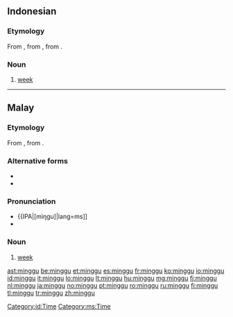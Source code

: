 {{also|Minggu}}
==Indonesian==

===Etymology===
From {{etyl|ms|id}} {{term|minggu|lang=ms}}, from {{etyl|pt|id}} {{term|domingo|gloss=Sunday|lang=pt}}, from {{etyl|la|id}} {{term|dominicus|dominīcus|lang=la}}.

===Noun===
{{head|id|noun}}

# [[week]] {{gloss|period of seven days}}

[[Category:id:Time]]

----

==Malay==

===Etymology===
From {{etyl|pt|ms}} {{term|domingo|gloss=Sunday|lang=pt}}, from {{etyl|la|ms}} {{term|dominicus|dominīcus|lang=la}}.

===Alternative forms===
* {{l|ms|Minggu}}
* {{l|ms|ميڠݢو|sc=Arab}}

===Pronunciation===
* {{IPA|[miŋgu]|lang=ms]]
* {{rhymes|iŋgu|gu|u|lang=ms}}

===Noun===
{{head|ms|noun|Jawi spelling|'''{{l|ms|ميڠݢو|sc=Arab}}'''|plural|minggu-minggu}}

# [[week]] {{gloss|period of seven days}}

[[Category:ms:Time]]

[[ast:minggu]]
[[be:minggu]]
[[et:minggu]]
[[es:minggu]]
[[fr:minggu]]
[[ko:minggu]]
[[io:minggu]]
[[id:minggu]]
[[it:minggu]]
[[lo:minggu]]
[[lt:minggu]]
[[hu:minggu]]
[[mg:minggu]]
[[fj:minggu]]
[[nl:minggu]]
[[ja:minggu]]
[[no:minggu]]
[[pt:minggu]]
[[ro:minggu]]
[[ru:minggu]]
[[fi:minggu]]
[[tl:minggu]]
[[tr:minggu]]
[[zh:minggu]]